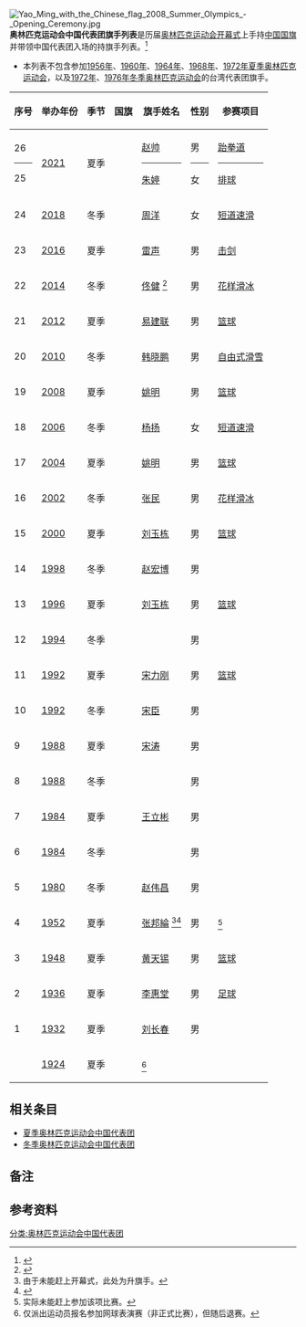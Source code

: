 {{Infobox Country Olympics|NOC=CHN}}
{{Infobox Country Olympics|NOC=ROC}}
[[File:Yao_Ming_with_the_Chinese_flag_2008_Summer_Olympics_-_Opening_Ceremony.jpg|thumb]]
'''奥林匹克运动会中国代表团旗手列表'''是历届[[奥林匹克运动会|奥林匹克运动会]][[开幕式|开幕式]]上手持[[中国国旗|中国国旗]]并带领中国代表团入场的持旗手列表。<ref>{{cite web | url=http://www.sports-reference.com/olympics/countries/CHN/ | title=China | publisher=Olympics at Sport-Reference.com | accessdate=2014-02-06 | archive-url=https://web.archive.org/web/20080731224347/http://www.sports-reference.com/olympics/countries/CHN/ | archive-date=2008-07-31 | dead-url=yes }}</ref>

* 本列表不包含参加[[1956年夏季奥林匹克运动会|1956年]]、[[1960年夏季奥林匹克运动会|1960年]]、[[1964年夏季奥林匹克运动会|1964年]]、[[1968年夏季奥林匹克运动会|1968年]]、[[1972年夏季奥林匹克运动会|1972年夏季奥林匹克运动会]]，以及[[1972年冬季奥林匹克运动会|1972年]]、[[1976年冬季奥林匹克运动会|1976年冬季奥林匹克运动会]]的台湾代表团旗手。

{|class="wikitable sortable"
! 序号 !! 举办年份 !! 季节 !! 国旗 !! 旗手姓名 !! 性别 !! 参赛项目
|-
! 26<hr>25
| [[2020年夏季奥林匹克运动会|2021]] || 夏季 || {{flagicon|China}} || [[赵帅|赵帅]]<hr>[[朱婷_(运动员)|朱婷]] || 男<hr>女 || [[2020年夏季奧林匹克運動會跆拳道比賽|跆拳道]]<hr>[[2020年夏季奧林匹克運動會排球比賽|排球]]
|-
! 24
| [[2018年冬季奥林匹克运动会|2018]] || 冬季 || {{flagicon|China}} || [[周洋|周洋]] || 女 || [[2018年冬季奧林匹克運動會短道速滑比賽|短道速滑]]
|-
! 23
| [[2016年夏季奥林匹克运动会|2016]] || 夏季 || {{flagicon|China}} || [[雷声|雷声]] || 男 || [[2016年夏季奧林匹克運動會擊劍比賽|击剑]]
|-
! 22
| [[2014年冬季奥林匹克运动会|2014]] || 冬季 || {{flagicon|China}} || [[佟健|佟健]] <ref>{{cite web | url=http://china.cnr.cn/yaowen/201402/t20140207_514792705.shtml | title=索契冬奥会7日开幕 花滑老将佟健任中国旗手 | publisher=央广网 | date=2014-02-07 | accessdate=2014-02-07 | author=宋嘉锋 | archive-date=2016-03-08 | archive-url=https://web.archive.org/web/20160308180310/http://china.cnr.cn/yaowen/201402/t20140207_514792705.shtml | dead-url=no }}</ref> || 男 || [[2014年冬季奥林匹克运动会花样滑冰比赛|花样滑冰]]
|-
! 21
| [[2012年夏季奥林匹克运动会|2012]] || 夏季 || {{flagicon|China}} || [[易建联|易建联]] || 男 || [[2012年夏季奥林匹克运动会篮球比赛|篮球]]
|-
! 20
| [[2010年冬季奥林匹克运动会|2010]] || 冬季 || {{flagicon|China}} || [[韩晓鹏|韩晓鹏]] || 男 || [[2010年冬季奥林匹克运动会自由式滑雪比赛|自由式滑雪]]
|-
! 19
| [[2008年夏季奥林匹克运动会|2008]] || 夏季 || {{flagicon|China}} || [[姚明|姚明]] || 男 || [[2008年夏季奥林匹克运动会篮球比赛|篮球]]
|-
! 18
| [[2006年冬季奥林匹克运动会|2006]] || 冬季 || {{flagicon|China}} || [[杨扬|杨扬]] || 女 || [[2006年冬季奥林匹克运动会短道速滑比赛|短道速滑]]
|-
! 17
| [[2004年夏季奥林匹克运动会|2004]] || 夏季 || {{flagicon|China}} || [[姚明|姚明]] || 男 || [[2004年夏季奥林匹克运动会篮球比赛|篮球]]
|-
! 16
| [[2002年冬季奥林匹克运动会|2002]] || 冬季 || {{flagicon|China}} || [[张民|张民]] || 男 || [[2002年冬季奥林匹克运动会花样滑冰比赛|花样滑冰]]
|-
! 15
| [[2000年夏季奥林匹克运动会|2000]] || 夏季 || {{flagicon|China}} || [[刘玉栋|刘玉栋]] || 男 || [[2000年夏季奥林匹克运动会篮球比赛|篮球]]
|-
! 14
| [[1998年冬季奥林匹克运动会|1998]] || 冬季 || {{flagicon|China}} || [[赵宏博|赵宏博]] || 男 || {{le|1998年冬季奥林匹克运动会花样滑冰比赛|Figure skating at the 1998 Winter Olympics|花样滑冰}}
|-
! 13
| [[1996年夏季奥林匹克运动会|1996]] || 夏季 || {{flagicon|China}} || [[刘玉栋|刘玉栋]] || 男 || [[1996年夏季奥林匹克运动会篮球比赛|篮球]]
|-
! 12
| [[1994年冬季奥林匹克运动会|1994]] || 冬季 || {{flagicon|China}} || {{le|刘龑飞|Liu Yanfei}} || 男 || {{le|1994年冬季奥林匹克运动会速度滑冰比赛|Speed skating at the 1994 Winter Olympics|速度滑冰}}
|-
! 11
| [[1992年夏季奥林匹克运动会|1992]] || 夏季 || {{flagicon|China}} || [[宋力刚|宋力刚]] || 男 || [[1992年夏季奥林匹克运动会篮球比赛|篮球]]
|-
! 10
| [[1992年冬季奥林匹克运动会|1992]] || 冬季 || {{flagicon|China}} || [[宋臣|宋臣]] || 男 || {{le|1992年冬季奥林匹克运动会速度滑冰比赛|Speed skating at the 1992 Winter Olympics|速度滑冰}}
|-
! 9
| [[1988年夏季奥林匹克运动会|1988]] || 夏季 || {{flagicon|China}} || [[宋涛_(篮球运动员)|宋涛]] || 男 || {{le|1988年夏季奥林匹克运动会篮球比赛|Basketball at the 1988 Summer Olympics|篮球}}
|-
! 8
| [[1988年冬季奥林匹克运动会|1988]] || 冬季 || {{flagicon|China}} || {{le|张述滨|Zhang Shubin}} || 男 || {{le|1988年冬季奥林匹克运动会花样滑冰比赛|Figure skating at the 1988 Winter Olympics|花样滑冰}}
|-
! 7
| [[1984年夏季奥林匹克运动会|1984]] || 夏季 || {{flagicon|China}} || [[王立彬|王立彬]] || 男 || {{le|1984年夏季奥林匹克运动会篮球比赛|Basketball at the 1984 Summer Olympics|篮球}}
|-
! 6
| [[1984年冬季奥林匹克运动会|1984]] || 冬季 || {{flagicon|China}} || {{le|赵士坚|Zhao Shijian}} || 男 || {{le|1984年冬季奥林匹克运动会速度滑冰比赛|Speed skating at the 1984 Winter Olympics|速度滑冰}}
|-
! 5
| [[1980年冬季奥林匹克运动会|1980]] || 冬季 || {{flagicon|China}} || [[赵伟昌|赵伟昌]] || 男 || {{le|1980年冬季奥林匹克运动会速度滑冰比赛|Speed skating at the 1980 Winter Olympics|速度滑冰}}
|-
! 4
| [[1952年夏季奥林匹克运动会|1952]] || 夏季 || {{flagicon|China}} || [[张邦綸|张邦綸]] <ref group="注">由于未能赶上开幕式，此处为升旗手。</ref><ref>{{cite web | url=http://news.idoican.com.cn/sjb/html/2010-04/23/content_671863.htm?div=3 | title=“远东第一铁门”张邦伦 | publisher=松江报 | date=2010-04-23 | accessdate=2014-02-07 | author=陈佳欣 | deadurl=yes | archiveurl=https://web.archive.org/web/20140222230838/http://news.idoican.com.cn/sjb/html/2010-04/23/content_671863.htm?div=3 | archivedate=2014-02-22 }}</ref> || 男 || {{le|1952年夏季奥林匹克运动会足球比赛|Football at the 1952 Summer Olympics|足球}} <ref group="注">实际未能赶上参加该项比赛。</ref>
|-
! 3
| [[1948年夏季奥林匹克运动会|1948]] || 夏季 || {{flagicon|ROC}} || [[黄天锡|黄天锡]] || 男 || [[1948年夏季奥林匹克运动会篮球比赛|篮球]]
|-
! 2
| [[1936年夏季奥林匹克运动会|1936]] || 夏季 || {{flagicon|ROC}} || [[李惠堂|李惠堂]] || 男 || [[1936年夏季奥林匹克运动会足球比赛|足球]]
|-
! 1
| [[1932年夏季奥林匹克运动会|1932]] || 夏季 || {{flagicon|ROC}} || [[刘长春|刘长春]] || 男 || {{le|1932年夏季奥林匹克运动会田径比赛|Athletics at the 1932 Summer Olympics|田径}}
|-
!
| [[1924年夏季奥林匹克运动会|1924]] || 夏季 ||  || <ref group="注">仅派出运动员报名参加网球表演赛（非正式比赛），但随后退赛。</ref> ||  || 
|}

==相关条目==
* [[夏季奥林匹克运动会中国代表团|夏季奥林匹克运动会中国代表团]]
* [[冬季奥林匹克运动会中国代表团|冬季奥林匹克运动会中国代表团]]

==备注==
{{reflist|group="注"}}

==参考资料==
{{reflist}}

[[分类:奥林匹克运动会中国代表团|分类:奥林匹克运动会中国代表团]]